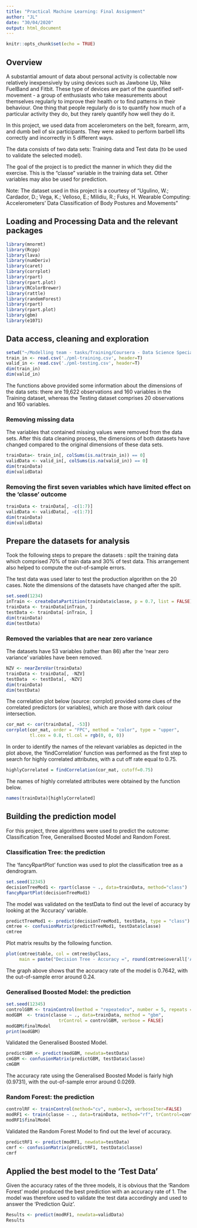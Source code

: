 ---
title: "Practical Machine Learning: Final Assignment"
author: "JL"
date: "30/04/2020"
output: html_document
---

```{r setup, include=FALSE}
knitr::opts_chunk$set(echo = TRUE)
```
## Overview

A substantial amount of data about personal activity is collectable now relatively inexpensively by using devices such as Jawbone Up, Nike FuelBand and Fitbit. These type of devices are part of the quantified self-movement - a group of enthusiasts who take measurements about themselves regularly to improve their health or to find patterns in their behaviour. One thing that people regularly do is to quantify how much of a particular activity they do, but they rarely quantify how well they do it.

In this project, we used data from accelerometers on the belt, forearm, arm, and dumb bell of six participants. They were asked to perform barbell lifts correctly and incorrectly in 5 different ways.

The data consists of two data sets: Training data and Test data (to be used to validate the selected model).

The goal of the project is to predict the manner in which they did the exercise. This is the “classe” variable in the training data set. Other variables may also be used for prediction.

Note: The dataset used in this project is a courtesy of “Ugulino, W.; Cardador, D.; Vega, K.; Velloso, E.; Milidiu, R.; Fuks, H. Wearable Computing: Accelerometers’ Data Classification of Body Postures and Movements”

## Loading and Processing Data and the relevant packages

```{r}
library(mnormt)
library(Rcpp)
library(lava)
library(numDeriv)
library(caret)
library(corrplot)
library(rpart)
library(rpart.plot)
library(RColorBrewer)
library(rattle)
library(randomForest)
library(rpart)
library(rpart.plot)
library(gbm)
library(e1071)
```

## Data access, cleaning and exploration

```{r}
setwd("~/Modelling team - tasks/Training/Coursera - Data Science Specialisation/Course - Practical machine learning")
train_in <- read.csv('./pml-training.csv', header=T)
valid_in <- read.csv('./pml-testing.csv', header=T)
dim(train_in)
dim(valid_in)
```
The functions above provided some information about the dimensions of the data sets: there are 19,622 observations and 160 variables in the Training dataset, whereas the Testing dataset comprises 20 observations and 160 variables.

### Removing missing data
The variables that contained missing values were removed from the data sets.  After this data cleaning process, the dimensions of both datasets have changed compared to the original dimensions of these data sets.

```{r}
trainData<- train_in[, colSums(is.na(train_in)) == 0]
validData <- valid_in[, colSums(is.na(valid_in)) == 0]
dim(trainData)
dim(validData)
```

### Removing the first seven variables which have limited effect on the 'classe' outcome

```{r}
trainData <- trainData[, -c(1:7)]
validData <- validData[, -c(1:7)]
dim(trainData)
dim(validData)
```

## Prepare the datasets for analysis
Took the following steps to prepare the datasets : spilt the training data which comprised 70% of train data and 30% of test data. This arrangement also helped to compute the out-of-sample errors.

The test data was used later to test the production algorithm on the 20 cases. Note the dimensions of the datasets have changed after the spilt.

```{r}
set.seed(1234) 
inTrain <- createDataPartition(trainData$classe, p = 0.7, list = FALSE)
trainData <- trainData[inTrain, ]
testData <- trainData[-inTrain, ]
dim(trainData)
dim(testData)
```

### Removed the variables that are near zero variance
The datasets have 53 variables (rather than 86) after the 'near zero variance' variables have been removed.

```{r}
NZV <- nearZeroVar(trainData)
trainData <- trainData[, -NZV]
testData  <- testData[, -NZV]
dim(trainData)
dim(testData)
```

The correlation plot below (source: corrplot) provided some clues of the correlated predictors (or variables), which are those with dark colour intersection.

```{r}
cor_mat <- cor(trainData[, -53])
corrplot(cor_mat, order = "FPC", method = "color", type = "upper", 
         tl.cex = 0.8, tl.col = rgb(0, 0, 0))
```

In order to identify the names of the relevant variables as depicted in the plot above, the 'findCorrelation' function was performed as the first step to search for highly correlated attributes, with a cut off rate equal to 0.75.

```{r}
highlyCorrelated = findCorrelation(cor_mat, cutoff=0.75)
```

The names of highly correlated attributes were obtained by the function below.

```{r}
names(trainData)[highlyCorrelated]
```

## Building the prediction model

For this project, three algorithms were used to predict the outcome: Classification Tree, Generalised Boosted Model and Random Forest.

### Classification Tree: the prediction
The 'fancyRpartPlot' function was used to plot the classification tree as a dendrogram.

```{r}
set.seed(12345)
decisionTreeMod1 <- rpart(classe ~ ., data=trainData, method="class")
fancyRpartPlot(decisionTreeMod1)
```

The model was validated on the testData to find out the level of accuracy by looking at the 'Accuracy' variable.

```{r}
predictTreeMod1 <- predict(decisionTreeMod1, testData, type = "class")
cmtree <- confusionMatrix(predictTreeMod1, testData$classe)
cmtree
```

Plot matrix results by the following function.

```{r}
plot(cmtree$table, col = cmtree$byClass, 
     main = paste("Decision Tree - Accuracy =", round(cmtree$overall['Accuracy'], 4)))
```

The graph above shows that the accuracy rate of the model is 0.7642, with the out-of-sample error around 0.24.

### Generalised Boosted Model: the prediction

```{r}
set.seed(12345)
controlGBM <- trainControl(method = "repeatedcv", number = 5, repeats = 1)
modGBM  <- train(classe ~ ., data=trainData, method = "gbm",
                    trControl = controlGBM, verbose = FALSE)
modGBM$finalModel
print(modGBM)
```

Validated the Generalised Boosted Model.

```{r}
predictGBM <- predict(modGBM, newdata=testData)
cmGBM <- confusionMatrix(predictGBM, testData$classe)
cmGBM
```

The accuracy rate using the Generalised Boosted Model is fairly high (0.9731), with the out-of-sample error around 0.0269.

### Random Forest: the prediction

```{r}
controlRF <- trainControl(method="cv", number=3, verboseIter=FALSE)
modRF1 <- train(classe ~ ., data=trainData, method="rf", trControl=controlRF)
modRF1$finalModel
```

Validated the Random Forest Model to find out the level of accuracy.

```{r}
predictRF1 <- predict(modRF1, newdata=testData)
cmrf <- confusionMatrix(predictRF1, testData$classe)
cmrf
```

## Applied the best model to the 'Test Data'
Given the accuracy rates of the three models, it is obvious that the 'Random Forest' model produced the best prediction with an accuracy rate of 1.  The model was therefore used to validate the test data accordingly and used to answer the 'Prediction Quiz'.

```{r}
Results <- predict(modRF1, newdata=validData)
Results
```

